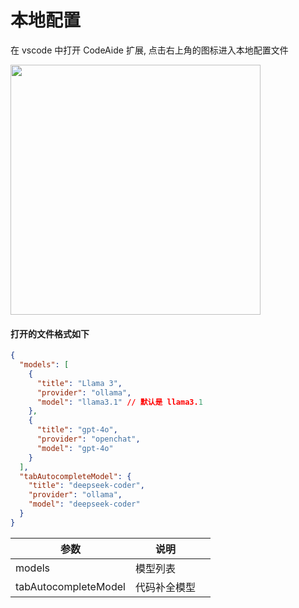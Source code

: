 # 本地配置

在 vscode 中打开 CodeAide 扩展, 点击右上角的图标进入本地配置文件


<img src={img1} width="400" />

#### 打开的文件格式如下

```json
{
  "models": [
    {
      "title": "Llama 3",
      "provider": "ollama",
      "model": "llama3.1" // 默认是 llama3.1
    },
    {
      "title": "gpt-4o",
      "provider": "openchat",
      "model": "gpt-4o"
    }
  ],
  "tabAutocompleteModel": {
    "title": "deepseek-coder",
    "provider": "ollama",
    "model": "deepseek-coder"
  }
}
```

| 参数                 | 说明         |     |
| -------------------- | ------------ | --- |
| models               | 模型列表     |     |
| tabAutocompleteModel | 代码补全模型 |     |
